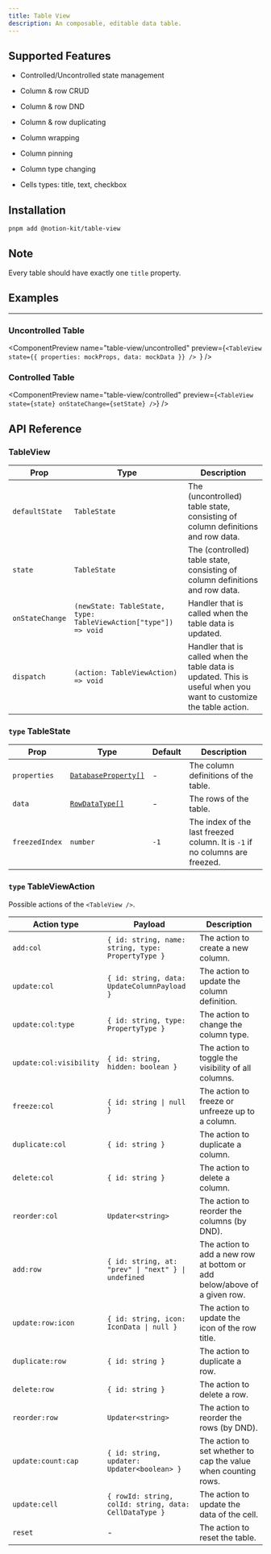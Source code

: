 ```yaml
---
title: Table View
description: An composable, editable data table.
---
```


<ComponentPreview name="table-view/uncontrolled" />

## Supported Features

- Controlled/Uncontrolled state management

- Column & row CRUD

- Column & row DND

- Column & row duplicating

- Column wrapping

- Column pinning

- Column type changing

- Cells types: title, text, checkbox

## Installation

```package-install
pnpm add @notion-kit/table-view
```

## Note

<Callout>Every table should have exactly one `title` property.</Callout>

## Examples

---

### Uncontrolled Table

<ComponentPreview
  name="table-view/uncontrolled"
  preview={`<TableView
    state={{ properties: mockProps, data: mockData }}
  />
  `}
/>

### Controlled Table

<ComponentPreview
  name="table-view/controlled"
  preview={`<TableView state={state} onStateChange={setState} />`}
/>

## API Reference

### TableView

| Prop            | Type                                                            | Description                                                                                                        |
| --------------- | --------------------------------------------------------------- | ------------------------------------------------------------------------------------------------------------------ |
| `defaultState`  | `TableState`                                                    | The (uncontrolled) table state, consisting of column definitions and row data.                                     |
| `state`         | `TableState`                                                    | The (controlled) table state, consisting of column definitions and row data.                                       |
| `onStateChange` | `(newState: TableState, type: TableViewAction["type"]) => void` | Handler that is called when the table data is updated.                                                             |
| `dispatch`      | `(action: TableViewAction) => void`                             | Handler that is called when the table data is updated. This is useful when you want to customize the table action. |

### `type` TableState

| Prop           | Type                                                                        | Default | Description                                                                 |
| -------------- | --------------------------------------------------------------------------- | ------- | --------------------------------------------------------------------------- |
| `properties`   | [`DatabaseProperty[]`](/docs/objects/database-properties#database-property) | -       | The column definitions of the table.                                        |
| `data`         | [`RowDataType[]`](/docs/objects/database-properties#row-data-type)          | -       | The rows of the table.                                                      |
| `freezedIndex` | `number`                                                                    | `-1`    | The index of the last freezed column. It is `-1` if no columns are freezed. |

### `type` TableViewAction

Possible actions of the `<TableView />`.

| Action type             | Payload                                                | Description                                                              |
| ----------------------- | ------------------------------------------------------ | ------------------------------------------------------------------------ |
| `add:col`               | `{ id: string, name: string, type: PropertyType }`     | The action to create a new column.                                       |
| `update:col`            | `{ id: string, data: UpdateColumnPayload }`            | The action to update the column definition.                              |
| `update:col:type`       | `{ id: string, type: PropertyType }`                   | The action to change the column type.                                    |
| `update:col:visibility` | `{ id: string, hidden: boolean }`                      | The action to toggle the visibility of all columns.                      |
| `freeze:col`            | `{ id: string \| null }`                               | The action to freeze or unfreeze up to a column.                         |
| `duplicate:col`         | `{ id: string }`                                       | The action to duplicate a column.                                        |
| `delete:col`            | `{ id: string }`                                       | The action to delete a column.                                           |
| `reorder:col`           | `Updater<string>`                                      | The action to reorder the columns (by DND).                              |
| `add:row`               | `{ id: string, at: "prev" \| "next" } \| undefined`    | The action to add a new row at bottom or add below/above of a given row. |
| `update:row:icon`       | `{ id: string, icon: IconData \| null }`               | The action to update the icon of the row title.                          |
| `duplicate:row`         | `{ id: string }`                                       | The action to duplicate a row.                                           |
| `delete:row`            | `{ id: string }`                                       | The action to delete a row.                                              |
| `reorder:row`           | `Updater<string>`                                      | The action to reorder the rows (by DND).                                 |
| `update:count:cap`      | `{ id: string, updater: Updater<boolean> }`            | The action to set whether to cap the value when counting rows.           |
| `update:cell`           | `{ rowId: string, colId: string, data: CellDataType }` | The action to update the data of the cell.                               |
| `reset`                 | -                                                      | The action to reset the table.                                           |
